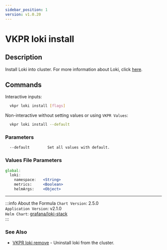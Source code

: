 ```yaml
---
sidebar_position: 1
version: v1.0.20
---
```


# VKPR loki install

## Description

Install Loki into cluster. For more information about Loki, click [here](https://grafana.com/oss/loki/).

## Commands

Interactive inputs:

```bash
  vkpr loki install [flags]
```

Non-interactive without setting values or using `VKPR Values`:

```bash
  vkpr loki install --default
```

### Parameters

```txt
  --default        Set all values with default.
```

### Values File Parameters

```jsx title="vkpr.yaml"
global:
  loki:
    namespace:   <String>
    metrics:     <Boolean>
    helmArgs:    <Object>
```

---

:::info About the Formula
`Chart Version`: 2.5.0 <br/>
`Application Version`: v2.1.0 <br/>
`Helm Chart`: [grafana/loki-stack](https://artifacthub.io/packages/helm/grafana/loki-stack) <br/>
:::

### See Also

- [VKPR loki remove](/docs/commands/loki/vkpr_loki_remove) - Uninstall loki from the cluster.
